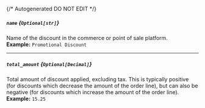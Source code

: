 {/* Autogenerated DO NOT EDIT  */}
##### `name` *{`Optional[str]`}*
Name of the discount in the commerce or point of sale platform.
<br/>
**Example:** `Promotional Discount`

---
##### `total_amount` *{`Optional[Decimal]`}*
Total amount of discount applied, excluding tax. This is typically positive (for discounts which decrease the amount of the order line), but can also be negative (for discounts which increase the amount of the order line).
<br/>
**Example:** `15.25`



